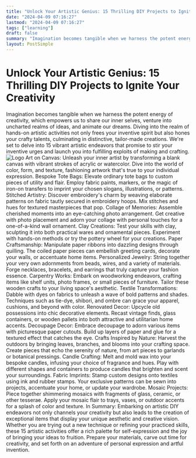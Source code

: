 ```yaml
---
title: "Unlock Your Artistic Genius: 15 Thrilling DIY Projects to Ignite Your Creativity"
date: "2024-04-09 07:16:27"
lastmod: "2024-04-09 07:16:27"
tags: ["learning"]
draft: false
summary: "Imagination becomes tangible when we harness the potent energy of creativity, which empowers us to share our inner selves, venture into uncharted realms of ideas, and animate our dreams. Diving into the realm of hands-on artistic activities not only frees your inventive spirit but also hones your crafty talents, culminating in distinctive, tailor-made creations. We're set to delve into 15 vibrant artistic endeavors that promise to stir your inventive urges and launch you into fulfilling exploits of making and crafting."
layout: PostSimple
---
```

# Unlock Your Artistic Genius: 15 Thrilling DIY Projects to Ignite Your Creativity
Imagination becomes tangible when we harness the potent energy of creativity, which empowers us to share our inner selves, venture into uncharted realms of ideas, and animate our dreams. Diving into the realm of hands-on artistic activities not only frees your inventive spirit but also hones your crafty talents, culminating in distinctive, tailor-made creations. We're set to delve into 15 vibrant artistic endeavors that promise to stir your inventive urges and launch you into fulfilling exploits of making and crafting.
<img alt="Logo" class="lazyImg" data-src="https://cdn.seniorsselection.com/src_image/8b45595632a874e060176303001129dd.webp" src="/statics/image/loading.webp"/>
Art on Canvas:
Unleash your inner artist by transforming a blank canvas with vibrant strokes of acrylic or watercolor. Dive into the world of color, form, and texture, fashioning artwork that's true to your individual expression.
Bespoke Tote Bags:
Elevate ordinary tote bags to custom pieces of utility and flair. Employ fabric paints, markers, or the magic of iron-on transfers to imprint your chosen slogans, illustrations, or patterns.
Stitched Artistry:
Discover embroidery's charm by weaving elaborate patterns on fabric tautly secured in embroidery hoops. Mix stitches and hues for textured masterpieces that pop.
Collage of Memories:
Assemble cherished moments into an eye-catching photo arrangement. Get creative with photo placement and adorn your collage with personal touches for a one-of-a-kind wall ornament.
Clay Creations:
Test your skills with clay, sculpting it into both practical wares and ornamental pieces. Experiment with hands-on methods or try the pottery wheel for your creations.
Paper Craftsmanship:
Manipulate paper ribbons into dazzling designs through quilling. The coiled paper pieces can embellish greeting cards, decorate your walls, or accentuate home items.
Personalized Jewelry:
String together your very own adornments from beads, wires, and a variety of materials. Forge necklaces, bracelets, and earrings that truly capture your fashion essence.
Carpentry Works:
Embark on woodworking endeavors, crafting items like shelf units, photo frames, or small pieces of furniture. Tailor these wooden crafts to your living space's aesthetic.
Textile Transformations:
Dabble with dyes on fabrics to unleash a wave of bold patterns and shades. Techniques such as tie-dye, shibori, and ombre can grace your apparel, cushions, and beyond with color.
Renovated Decor:
Upcycle old possessions into chic decorative elements. Recast vintage finds, glass containers, or wooden pallets into both attractive and utilitarian home accents.
Decoupage Decor:
Embrace decoupage to adorn various items with picturesque paper cutouts. Build up layers of paper and glue for a textured effect that catches the eye.
Crafts Inspired by Nature:
Harvest the outdoors by bringing leaves, branches, and blooms into your crafting space. Create pieces that echo the serenity of nature, from art pieces to garlands or botanical pressings.
Candle Crafting:
Melt and mold wax into your bespoke candles, infusing your choice of fragrance and hues. Play with different shapes and containers to produce candles that brighten and scent your surroundings.
Fabric Imprints:
Stamp custom designs onto textiles using ink and rubber stamps. Your exclusive patterns can be sewn into projects, accentuate your home, or update your wardrobe.
Mosaic Projects:
Piece together shimmering mosaics with fragments of glass, ceramic, or other tesserae. Apply your mosaic flair to trays, vases, or outdoor accents for a splash of color and texture.
In Summary:
Embarking on artistic DIY endeavors not only channels your creativity but also leads to the creation of exceptional items that display your unique aesthetic and creative vision. Whether you are trying out a new technique or refining your practiced skills, these 15 artistic activities offer a rich palette for self-expression and the joy of bringing your ideas to fruition. Prepare your materials, carve out time for creativity, and set forth on an adventure of personal expression and artful invention.
        